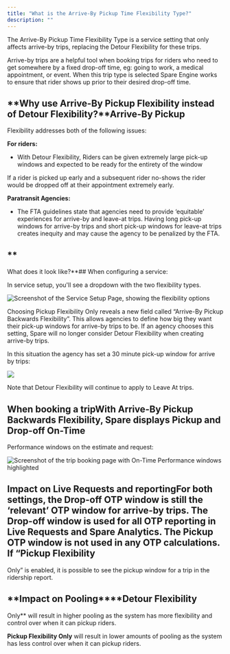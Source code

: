 ```yaml
---
title: "What is the Arrive-By Pickup Time Flexibility Type?"
description: ""
---
```


The Arrive-By Pickup Time Flexibility Type is a service setting that only affects arrive-by trips, replacing the Detour Flexibility for these trips.

Arrive-by trips are a helpful tool when booking trips for riders who need to get somewhere by a fixed drop-off time, eg: going to work, a medical appointment, or event. When this trip type is selected Spare Engine works to ensure that rider shows up prior to their desired drop-off time.

## **Why use Arrive-By Pickup Flexibility instead of Detour Flexibility?**Arrive-By Pickup 

Flexibility addresses both of the following issues:

**For riders:**

- With Detour Flexibility, Riders can be given extremely large pick-up windows and expected to be ready for the entirety of the window

If a rider is picked up early and a subsequent rider no-shows the rider would be dropped off at their appointment extremely early.

**Paratransit Agencies:**

- The FTA guidelines state that agencies need to provide ‘equitable’ experiences for arrive-by and leave-at trips. Having long pick-up windows for arrive-by trips and short pick-up windows for leave-at trips creates inequity and may cause the agency to be penalized by the FTA. 

## **

What does it look like?**## When configuring a service:

In service setup, you'll see a dropdown with the two flexibility types.

![Screenshot of the Service Setup Page, showing the flexibility options](https://spare-74fa64f80617.intercom-attachments-1.com/i/o/972924972/441ecf0d7c632fbcef71cfe4/C0z0FbcjlAaYfytyPibYllZD6XryhugIfw.png?expires=1753820100&signature=acdb7f51239da2340b7dfc2e15c3a4e4a1cbaf5255f61e370190693384ac8158&req=fSclH8t6lIZdFb4f3HP0gMppNuxeqcSSyrfp7KzMzKmsC4V%2BYfC42qbeFaXO%0Abco%3D%0A)

Choosing Pickup Flexibility Only reveals a new field called “Arrive-By Pickup Backwards Flexibility”. This allows agencies to define how big they want their pick-up windows for arrive-by trips to be. If an agency chooses this setting, Spare will no longer consider Detour Flexibility when creating arrive-by trips. 

In this situation the agency has set a 30 minute pick-up window for arrive by trips:

![](https://spare-74fa64f80617.intercom-attachments-1.com/i/o/972924976/4c1f2229fd309a5f38d0000d/oSubLLzg3ilEa3t2PuAUI8bWmc-xK3yLWg.png)

Note that Detour Flexibility will continue to apply to Leave At trips.

## **When booking a trip**With Arrive-By Pickup Backwards Flexibility, Spare displays Pickup and Drop-off On-Time 

Performance windows on the estimate and request:

![Screenshot of the trip booking page with On-Time Performance windows highlighted](https://spare-74fa64f80617.intercom-attachments-1.com/i/o/972924983/b15e77d0f2934f3a97a4d22f/nOf-bC0MLf0OfCaPzC-_NuJyjzT38JZ6XQ.png?expires=1753820100&signature=251df5108f1da471b14695f3d4cd0a375f9f41b2697559f37d728b2a5bc2be1c&req=fSclH8t6lIlcFb4f3HP0gH2CmV8v3h3DWJLZrXWEtbnkxRTVPJ%2FRJpMKKT5W%0AwmI%3D%0A)

## **Impact on Live Requests and reporting**For both settings, the Drop-off OTP window is still the ‘relevant’ OTP window for arrive-by trips. The Drop-off window is used for all OTP reporting in Live Requests and Spare Analytics. The Pickup OTP window is not used in any OTP calculations. If “Pickup Flexibility 

Only” is enabled, it is possible to see the pickup window for a trip in the ridership report.

## **Impact on Pooling****Detour Flexibility 

Only** will result in higher pooling as the system has more flexibility and control over when it can pickup riders.

**Pickup Flexibility Only** will result in lower amounts of pooling as the system has less control over when it can pickup riders.
